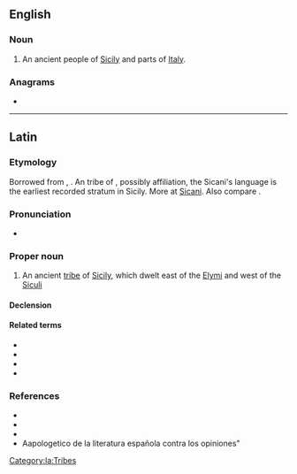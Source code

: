 {{also|sicani}}
==English==

===Noun===
{{wikipedia}}
{{en-plural noun}}

# {{lb|en|historical}} An ancient people of [[Sicily]] and parts of [[Italy]].

===Anagrams===
* {{anagrams|en|a=aciins|Sinaic|anisic|casini}}

{{C|en|Tribes|Sicily}}
{{C|en|Tribes}}

----

==Latin==

===Etymology===
Borrowed from {{bor|la|grc|Σῑκᾰνοί}}, {{m|grc|Σικανός}}. An {{der|la|ine}} tribe of {{unk|la|uncertain}}, possibly {{der|la|xlg|-}} affiliation, the Sicani's language is the earliest recorded stratum in Sicily.  More at [[w:Sicani#History|Sicani]].  Also compare {{cog|grc|Σικελός}}.

===Pronunciation===
* {{la-IPA|Sicānī}}

===Proper noun===
{{la-proper noun|Sicānī<2>|g=m}}

# An ancient [[tribe]] of [[Sicily]], which dwelt east of the [[Elymi]] and west of the [[Siculi]]

====Declension====
{{la-ndecl|Sicānī<2>}}

====Related terms====
* {{l|la|Sīcania}}
* {{l|la|Sīcanius}}
* {{l|la|Sīcanis}}
* {{l|la|Sicānus}}

===References===
* {{R:L&S}}
* {{R:Gaffiot}}
* {{R:Smith's Geography}}
* Aapologetico de la literatura española contra los opiniones"

[[Category:la:Tribes]]